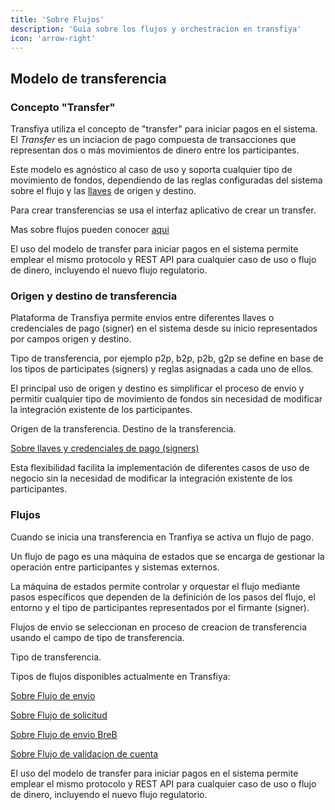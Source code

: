 ```yaml
---
title: 'Sobre Flujos'
description: 'Guia sobre los flujos y orchestracion en transfiya'
icon: 'arrow-right'
---
```


## Modelo de transferencia

### Concepto "Transfer"

Transfiya utiliza el concepto de "transfer" para iniciar pagos en el sistema.
El *Transfer* es un inciacion de pago compuesta de transacciones que representan dos o más movimientos de dinero entre los participantes.

Este modelo es agnóstico al caso de uso y soporta cualquier tipo de movimiento de fondos, dependiendo de las reglas configuradas del sistema sobre el flujo y las [llaves](../about/about-signers) de origen y destino.

Para crear transferencias se usa el interfaz aplicativo de crear un transfer.

Mas sobre flujos pueden conocer [aqui](../es/about/about-flows)

<Note>
El uso del modelo de transfer para iniciar pagos en el sistema permite emplear el mismo protocolo y REST API para cualquier caso de uso o flujo de dinero, incluyendo el nuevo flujo regulatorio.
</Note>

### Origen y destino de transferencia

Plataforma de Transfiya permite envios entre diferentes llaves o credenciales de pago (signer) en el sistema desde su inicio representados por campos origen y destino.

Tipo de transferencia, por ejemplo p2p, b2p, p2b, g2p  se define en base de los tipos de participates (signers) y reglas asignadas a cada uno de ellos.

El principal uso de origen y destino es simplificar el proceso de envío y permitir cualquier tipo de movimiento de fondos sin necesidad de modificar la integración existente de los participantes.

<ResponseField name="source" type="string">
    Origen de la transferencia.
</ResponseField>

<ResponseField name="destination" type="string">
    Destino de la transferencia.
</ResponseField>

[Sobre llaves y credenciales de pago (signers)](../about/about-signers)

<Note>
Esta flexibilidad facilita la implementación de diferentes casos de uso de negocio sin la necesidad de modificar la integración existente de los participantes.
</Note>

### Flujos

Cuando se inicia una transferencia en Tranfiya se activa un flujo de pago.

Un flujo de pago es una máquina de estados que se encarga de gestionar la operación entre participantes y sistemas externos.

La máquina de estados permite controlar y orquestar el flujo mediante pasos específicos que dependen de la definición de los pasos del flujo, el entorno y el tipo de participantes representados por el firmante (signer).

Flujos de envio se seleccionan en proceso de creacion de transferencia usando el campo de tipo de transferencia.

<ResponseField name="labels.type" type="string[SEND, SENDMOL, REQUEST, ONBOARDING]">
    Tipo de transferencia.
</ResponseField>

Tipos de flujos disponibles actualmente en Transfiya:

[Sobre Flujo de envio](../guides/how-to-send)

[Sobre Flujo de solicitud](../guides/how-to-request)

[Sobre Flujo de envio BreB](../guides/how-to-send-mol)

[Sobre Flujo de validacion de cuenta](../guides/how-to-validate)

<Note>
  El uso del modelo de transfer para iniciar pagos en el sistema permite emplear el mismo protocolo y REST API para cualquier caso de uso o flujo de dinero, incluyendo el nuevo flujo regulatorio.
</Note>
